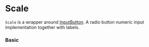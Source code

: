 
# Scale

`Scale` is a wrapper around [InputButton](/?path=/docs/components-inputbutton--basic). A radio button numeric input implementation together with labels.

### Basic

<Canvas>
    <Story id="to-update-scale--basic" />
</Canvas>

<ArgsTable of={Scale} />
